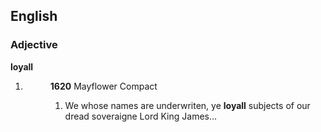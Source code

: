 ==English==

===Adjective===
'''loyall'''

# {{obsolete spelling of|[[loyal]]}}
#: '''1620''' Mayflower Compact
#:# We whose names are underwriten, ye '''loyall''' subjects of our dread soveraigne Lord King James...